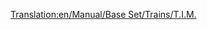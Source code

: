 [[Translation:en/Manual/Base Set/Trains/T.I.M.]]
{{ru/Manual/Base Set/Trains/Поезда|Image=[[File:en/Manual/Base Set/Trains/Tim.png]]
|Имя|Name="T.I.M."
|Cost= 2,343,750 р ($93.750)
|Speed=241 км/ч (150 миль/ч)
|Weight=90 т
|Power=7.000 л.с. (5.220 кВт)
|Annual= 168,700 р ($6.748)
|Designed=1984
|Lifespan=25
|Capacity=нет
|Description=Это двухсекционный локомотив, имеющий скорость на 64 км/ч больше, чем следующий в этой категории - [[ru/Manual/Base Set/Trains/SH '40'|SH "40"]]. Среди электровозов быстрее него только [[ru/Manual/Base Set/Trains/AsiaStar|AsiaStar]].
|Real-life=Этот поезд в игре Transport Tycoon соотвествует ранней модели французского [http://ru.wikipedia.org/wiki/TGV TGV] (Train à Grande Vitesse).
}}